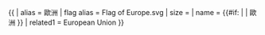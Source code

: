 {{ {{{1<noinclude>|country showdata</noinclude>}}}
| alias = 歐洲
| flag alias = Flag of Europe.svg
| size = {{{size|}}}
| name = {{#if: {{{name|}}} | {{{name|}}} | 歐洲 }}
<noinclude>
| related1 = European Union
</noinclude>
}}